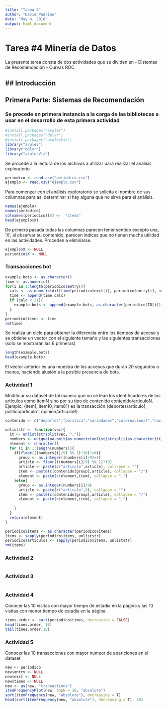 ```yaml
---
title: "Tarea 4"
author: "David Padrino"
date: "May 4, 2016"
output: html_document
---
```

# Tarea #4 Minería de Datos
La presente tarea consta de dos actividades que se dividen en 
- Distemas de Recomendación
- Curvas ROC 

## Introducción
---------------
## Primera Parte: Sistemas de Recomendación
### Se procede en primera instancia a la carga de las bibliotecas a usar en el desarrollo de esta primera actividad

```r
#install.packages("arules")
#install.packages("dplyr")
#install.packages("arulesViz")
library("arules")
library("dplyr")
library("arulesViz")
```

Se procede a la lectura de los archivos a utilizar para realizar el analisis exploratorio

```r
periodico <- read.csv("periodico.csv")
ejemplo <- read.csv("ejemplo.csv")
```

Para comenzar con el análisis exploratorio se solicita el nombre de sus columnas para asi determinar si hay alguna que no sirva para el análisis.

```r
names(ejemplo)
names(periodico)
colnames(periodico)[5] <-  "items"
head(ejemplo$X)

```

De primera pasada todas las columnas parecen tener sentido excepto una, 'X', al observar su contenido, parecen índices que no tienen mucha utilidad en las actividades. Proceden a eliminarse.

```r
ejemplo$X <- NULL
periodico$X <- NULL
```

### Transacciones bot
```r
example.bots <- as.character()
time <- as.numeric()
for(i in 1:length(periodico$entry)){
  calc <- as.numeric(difftime(periodico$exit[i], periodico$entry[i], unit="sec"))
  time <- append(time,calc)
  if (calc < 21){
    example.bots <- append(example.bots, as.character(periodico$ID[i]))
  }
}
periodico$times <- time
rm(time)
```
Se realiza un ciclo para obtener la diferencia entre los tiempos de acceso y se obtiene un vector con el siguiente tamaño y las siguientes transacciones (solo se mostrarán las 6 primeras)

```r
length(example.bots)
head(example.bots)
```
El vector anterior es una muestra de los accesos que duran 20 segundos o menos, haciendo alusión a la posible presencia de bots.

### Actividad 1
Modificar su dataset de tal manera que no se lean los identificadores de los artículos como itemN sino
por su tipo de contenido contenido/articuloN. Ejemplo: {item1, item10, item81} es la transacción
{deportes/articulo1, politica/articulo1, opinion/articulo9}.

```r
contenido <- c("deportes","politica","variedades","internacional","nacionales","sucesos","comunidad","negocios","opinion")

unliststr <- function(vec){
  it <- unlist(strsplit(vec, ","))
  numbers <- unique(na.omit(as.numeric(unlist(strsplit(as.character(it), "[^0-9]+")))))
  element <- character()
  for (i in 1:length(numbers)){
    if(floor(((numbers[i]/9) %% 1)*10)!=0){
      group <- as.integer((numbers[i]/9)+1)
      article <- floor(((numbers[i]/9) %% 1)*10)
      article <- paste(c("articulo",article), collapse = "")
      item <- paste(c(contenido[group],article), collapse = "/")
      element <- paste(c(element,item), collapse = ",")
    }else{
      group <- as.integer(numbers[i]/9)
      article <- paste(c("articulo",9), collapse = "")    
      item <- paste(c(contenido[group],article), collapse = "/")
      element <- paste(c(element,item), collapse = ",")
  
    }
  }
  return(element)
}

periodico$items <- as.character(periodico$items)
items <- sapply(periodico$items, unliststr)
periodico$articulos <- sapply(periodico$items, unliststr)
rm(items)
```

### Actividad 2
```r


```

### Actividad 3
```r


```


### Actividad 4
Conocer las 10 visitas con mayor tiempo de estadía en la página y las 10 visitas con menor tiempo de
estadía en la página.
```r
times.order <- sort(periodico$times, decreasing = FALSE)
head(times.order, 10)
tail(times.order,10)
```

### Actividad 5
Conocer las 10 transacciones con mayor numeor de apariciones en el dataset
```r
new <- periodico
new$entry <- NULL
new$exit <- NULL
new$times <- NULL
new <- as(new, "transactions")
itemFrequencyPlot(new, topN = 10, "absolute")
sort(itemFrequency(new, "absolute"), decreasing = T)
head(sort(itemFrequency(new, "absolute"), decreasing = T), 10)

```




